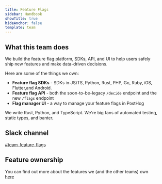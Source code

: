 ```yaml
---
title: Feature Flags
sidebar: Handbook
showTitle: true
hideAnchor: false
template: team
---
```


## What this team does

We build the feature flag platform, SDKs, API, and UI to help users safely ship new features and make data-driven decisions.  

Here are some of the things we own:

- **Feature flag SDKs** - SDKs in JS/TS, Python, Rust, PHP, Go, Ruby, iOS, Flutter,and Android.
- **Feature flag API** - both the soon-to-be-legacy `/decide` endpoint and the new `/flags` endpoint
- **Flag manager UI** - a way to manage your feature flags in PostHog

We write Rust, Python, and TypeScript.  We're big fans of automated testing, static types, and banter.

## Slack channel

[#team-feature-flags](https://posthog.slack.com/messages/team-feature-flags)

## Feature ownership
You can find out more about the features we (and the other teams) own [here](/handbook/engineering/feature-ownership)